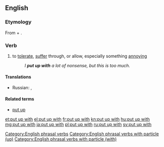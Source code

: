 ==English==

===Etymology===
From {{term|put up|lang=en}} + {{term|with|lang=en}}.

===Verb===
{{en-verb|puts up with|putting up with|put up with}}

# {{context|idiomatic|lang=en}} to [[tolerate]], [[suffer]] through, or allow, especially something [[annoy]]ing
#: ''I '''put up with''' a lot of nonsense, but this is too much.''

====Translations====
{{trans-top|to tolerate, suffer through}}
* Russian: {{t+|ru|сносить|n|tr=snosítʼ|sc=Cyrl}}, {{t+|ru|терпеть|n|tr=terpétʼ|sc=Cyrl}} 
{{trans-mid}}
{{trans-bottom}}

====Related terms====
* [[put up]]

[[Category:English phrasal verbs]]
[[Category:English phrasal verbs with particle (up)]]
[[Category:English phrasal verbs with particle (with)]]

[[et:put up with]]
[[el:put up with]]
[[fr:put up with]]
[[kn:put up with]]
[[hu:put up with]]
[[mg:put up with]]
[[ja:put up with]]
[[pl:put up with]]
[[ru:put up with]]
[[sv:put up with]]
